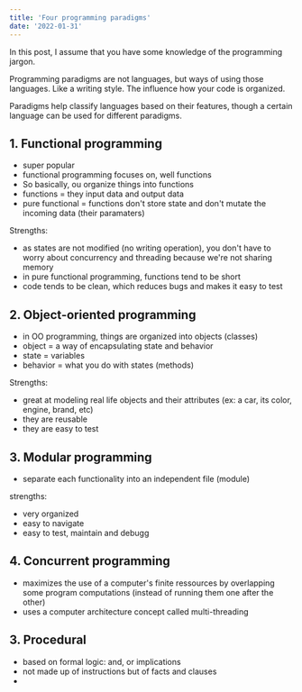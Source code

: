 ```yaml
---
title: 'Four programming paradigms'
date: '2022-01-31'
---
```


In this post, I assume that you have some knowledge of the programming jargon.

Programming paradigms are not languages, but ways of using those languages. Like a writing style. The influence how your code is organized.

Paradigms help classify languages based on their features, though a certain language can be used for different paradigms.

## 1. Functional programming
- super popular
- functional programming focuses on, well functions
- So basically, ou organize things into functions
- functions = they input data and output data
- pure functional = functions don't store state and don't mutate the incoming data (their paramaters)

Strengths:
- as states are not modified (no writing operation), you don't have to worry about concurrency and threading because we're not sharing memory
- in pure functional programming, functions tend to be short
- code tends to be clean, which reduces bugs and makes it easy to test

## 2. Object-oriented programming
- in OO programming, things are organized into objects (classes)
- object = a way of encapsulating state and behavior
- state = variables
- behavior = what you do with states (methods)

Strengths:
- great at modeling real life objects and their attributes (ex: a car, its color, engine, brand, etc)
- they are reusable
- they are easy to test

## 3. Modular programming
- separate each functionality into an independent file (module)

strengths:
- very organized
- easy to navigate
- easy to test, maintain and debugg

## 4. Concurrent programming
- maximizes the use of a computer's finite ressources by overlapping some program computations (instead of running them one after the other)
- uses a computer architecture concept called multi-threading

## 3. Procedural
- based on formal logic: and, or implications
- not made up of instructions but of facts and clauses
- 